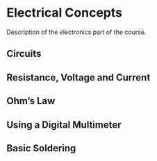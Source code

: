 # Electrical Concepts

Description of the electronics part of the course.

## Circuits

## Resistance, Voltage and Current

## Ohm's Law

## Using a Digital Multimeter

## Basic Soldering

